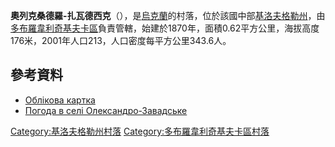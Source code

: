 {{coord|48|28|38|N|31|13|6|E|scale:100000_region:UA|display=title}}

'''奧列克桑德羅-扎瓦德西克'''（{{lang-uk|Олександро-Завадське}}），是[[烏克蘭|烏克蘭]]的村落，位於該國中部[[基洛夫格勒州|基洛夫格勒州]]，由[[多布羅韋利奇基夫卡區|多布羅韋利奇基夫卡區]]負責管轄，始建於1870年，面積0.62平方公里，海拔高度176米，2001年人口213，人口密度每平方公里343.6人。

==參考資料==
*[http://gska2.rada.gov.ua/pls/z7502/A005?rdat1=11.11.2008&rf7571=16630 Облікова картка]{{dead link|date=2017年12月 |bot=InternetArchiveBot |fix-attempted=yes }}
* [http://weather.in.ua/ua/kirovogradskaja/18769 Погода в селі Олександро-Завадське] {{Wayback|url=http://weather.in.ua/ua/kirovogradskaja/18769 |date=20111220200109 }}

{{DEFAULTSORT:Олександро-Завадське}}
[[Category:基洛夫格勒州村落|Category:基洛夫格勒州村落]]
[[Category:多布羅韋利奇基夫卡區村落|Category:多布羅韋利奇基夫卡區村落]]


{{Kirovohrad-geo-stub}}